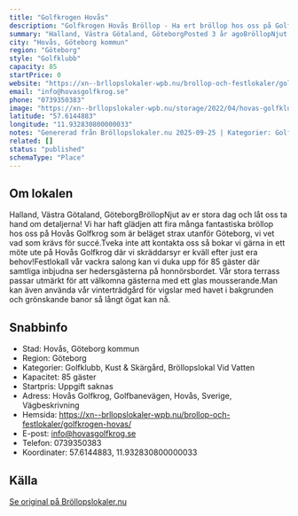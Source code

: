 ```yaml
---
title: "Golfkrogen Hovås"
description: "Golfkrogen Hovås Bröllop - Ha ert bröllop hos oss på Golfkrogen Hovås. Se vår fina Bröllopslokal. Skicka gärna en förfrågan så hjälper vi Er!"
summary: "Halland, Västra Götaland, GöteborgPosted 3 år agoBröllopNjut av er stora dag och låt oss ta hand om detaljerna! Vi har haft glädjen att fira många fantastiska bröllop hos oss på Hovås Golfkrog som är…"
city: "Hovås, Göteborg kommun"
region: "Göteborg"
style: "Golfklubb"
capacity: 85
startPrice: 0
website: "https://xn--brllopslokaler-wpb.nu/brollop-och-festlokaler/golfkrogen-hovas/"
email: "info@hovasgolfkrog.se"
phone: "0739350383"
image: "https://xn--brllopslokaler-wpb.nu/storage/2022/04/hovas-golfklubb-brollopslokal-goteborg-1-visningsbild.webp"
latitude: "57.6144883"
longitude: "11.932830800000033"
notes: "Genererad från Bröllopslokaler.nu 2025-09-25 | Kategorier: Golfklubb, Kust & Skärgård, Bröllopslokal Vid Vatten"
related: []
status: "published"
schemaType: "Place"
---
```


## Om lokalen

Halland, Västra Götaland, GöteborgBröllopNjut av er stora dag och låt oss ta hand om detaljerna! Vi har haft glädjen att fira många fantastiska bröllop hos oss på Hovås Golfkrog som är beläget strax utanför Göteborg, vi vet vad som krävs för succé.Tveka inte att kontakta oss så bokar vi gärna in ett möte ute på Hovås Golfkrog där vi skräddarsyr er kväll efter just era behov!FestlokalI vår vackra salong kan vi duka upp för 85 gäster där samtliga inbjudna ser hedersgästerna på honnörsbordet. Vår stora terrass passar utmärkt för att välkomna gästerna med ett glas mousserande.Man kan även använda vår vinterträdgård för vigslar med havet i bakgrunden och grönskande banor så långt ögat kan nå.

## Snabbinfo

- Stad: Hovås, Göteborg kommun
- Region: Göteborg
- Kategorier: Golfklubb, Kust & Skärgård, Bröllopslokal Vid Vatten
- Kapacitet: 85 gäster
- Startpris: Uppgift saknas
- Adress: Hovås Golfkrog, Golfbanevägen, Hovås, Sverige, Vägbeskrivning
- Hemsida: https://xn--brllopslokaler-wpb.nu/brollop-och-festlokaler/golfkrogen-hovas/
- E-post: info@hovasgolfkrog.se
- Telefon: 0739350383
- Koordinater: 57.6144883, 11.932830800000033

## Källa

[Se original på Bröllopslokaler.nu](https://xn--brllopslokaler-wpb.nu/brollop-och-festlokaler/golfkrogen-hovas/)
